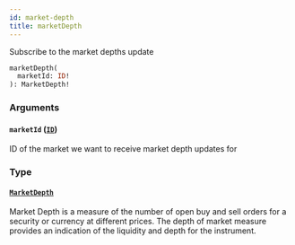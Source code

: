 ```yaml
---
id: market-depth
title: marketDepth
---
```



Subscribe to the market depths update

```graphql
marketDepth(
  marketId: ID!
): MarketDepth!
```


### Arguments

#### `marketId` ([`ID`](/docs/mainnet/graphql/scalars/id))

ID of the market we want to receive market depth updates for


### Type

#### [`MarketDepth`](/docs/mainnet/graphql/objects/market-depth) 

Market Depth is a measure of the number of open buy and sell orders for a security or currency at different prices.
The depth of market measure provides an indication of the liquidity and depth for the instrument.




